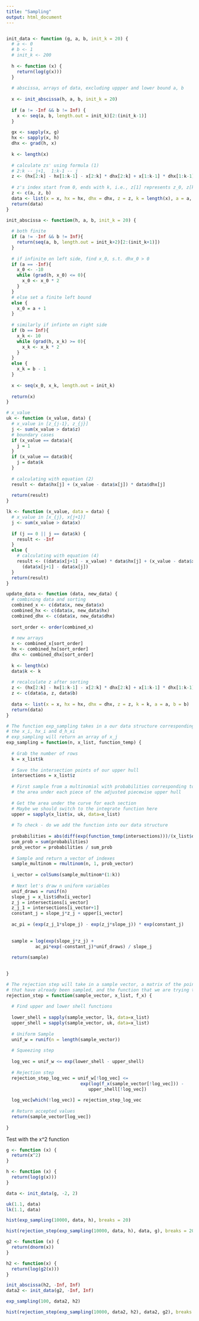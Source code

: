 ```yaml
---
title: "Sampling"
output: html_document
---
```


```r

```


```r
init_data <- function (g, a, b, init_k = 20) {
  # a <- 0
  # b <- 1
  # init_k <- 200
  
  h <- function (x) {
    return(log(g(x)))
  }
  
  # abscissa, arrays of data, excluding uppper and lower bound a, b
  
  x <- init_abscissa(h, a, b, init_k = 20)
  
  if (a != -Inf && b != Inf) {
    x <- seq(a, b, length.out = init_k)[2:(init_k-1)]
  }
  
  gx <- sapply(x, g)
  hx <- sapply(x, h)
  dhx <- grad(h, x)
  
  k <- length(x)
  
  # calculate zs' using formula (1)
  # 2:k -- j+1,  1:k-1 -- j
  z <- (hx[2:k] - hx[1:k-1] - x[2:k] * dhx[2:k] + x[1:k-1] * dhx[1:k-1]) / (dhx[1:k-1] - dhx[2:k])
    
  # z's index start from 0, ends with k, i.e., z[1] represents z_0, z[k+1] represents z_k
  z <- c(a, z, b)
  data <- list(x = x, hx = hx, dhx = dhx, z = z, k = length(x), a = a, b = b)
  return(data) 
}

init_abscissa <- function(h, a, b, init_k = 20) {
  
  # both finite
  if (a != -Inf && b != Inf){
    return(seq(a, b, length.out = init_k+2)[2:(init_k+1)])
  }
  
  # if infinite on left side, find x_0, s.t. dhx_0 > 0
  if (a == -Inf){
    x_0 <- -10
    while (grad(h, x_0) <= 0){
      x_0 <- x_0 * 2
    }
  }
  # else set a finite left bound
  else {
    x_0 = a + 1
  }
  
  # similarly if infinte on right side
  if (b == Inf){
    x_k <- 10
    while (grad(h, x_k) >= 0){
      x_k <- x_k * 2
    }
  }
  else {
    x_k = b - 1
  }
  
  x <- seq(x_0, x_k, length.out = init_k)
  
  return(x)
}

# x_value
uk <- function (x_value, data) {
  # x_value in [z_{j-1}, z_{j}]
  j <- sum(x_value > data$z) 
  # boundary cases
  if (x_value == data$a){
    j = 1
  }
  if (x_value == data$b){
    j = data$k
  }
  
  # calculating with equation (2)
  result <- data$hx[j] + (x_value - data$x[j]) * data$dhx[j]
  
  return(result)
}

lk <- function (x_value, data = data) {
  # x_value in [x_{j}, x{j+1}]
  j <- sum(x_value > data$x)
  
  if (j == 0 || j == data$k) {
    result <- -Inf
  }
  else {
    # calculating with equation (4)
    result <- ((data$x[j+1] - x_value) * data$hx[j] + (x_value - data$x[j]) * data$hx[j+1] )/
      (data$x[j+1] - data$x[j])
  }
  return(result)
}

update_data <- function (data, new_data) {
  # combining data and sorting
  combined_x <- c(data$x, new_data$x)
  combined_hx <- c(data$x, new_data$hx)
  combined_dhx <- c(data$x, new_data$dhx)
  
  sort_order <- order(combined_x)
  
  # new arrays
  x <- combined_x[sort_order]
  hx <- combined_hx[sort_order]
  dhx <- combined_dhx[sort_order]
  
  k <- length(x)
  data$k <- k
  
  # recalculate z after sorting
  z <- (hx[2:k] - hx[1:k-1] - x[2:k] * dhx[2:k] + x[1:k-1] * dhx[1:k-1]) / (dhx[1:k-1] - dhx[2:k])
  z <- c(data$a, z, data$b)
  
  data <- list(x = x, hx = hx, dhx = dhx, z = z, k = k, a = a, b = b)
  return(data)
}

```


```r

# The function exp_sampling takes in a our data structure corresponding to 
# the x_i, hx_i and d_h_xi
# exp_sampling will return an array of x_j
exp_sampling = function(n, x_list, function_temp) {
  
  # Grab the number of rows
  k = x_list$k
  
  # Save the intersection points of our upper hull
  intersections = x_list$z
  
  # First sample from a multinomial with probabilities corresponding to 
  # the area under each piece of the adjusted piecewise upper hull
  
  # Get the area under the curve for each section
  # Maybe we should switch to the integrate function here
  upper = sapply(x_list$x, uk, data=x_list)
  
  # To check - do we add the function into our data structure
  
  probabilities = abs(diff(exp(function_temp(intersections)))/(x_list$dhx))
  sum_prob = sum(probabilities)
  prob_vector = probabilities / sum_prob
  
  # Sample and return a vector of indexes
  sample_multinom = rmultinom(n, 1, prob_vector)
  
  i_vector = colSums(sample_multinom*(1:k))
  
  # Next let's draw n uniform variables
  unif_draws = runif(n)
  slope_j = x_list$dhx[i_vector]
  z_j = intersections[i_vector]
  z_j_1 = intersections[i_vector+1]
  constant_j = slope_j*z_j + upper[i_vector]
  
  ac_pi = (exp(z_j_1*slope_j) - exp(z_j*slope_j)) * exp(constant_j)
  
  
  sample = log(exp(slope_j*z_j) + 
           ac_pi*exp(-constant_j)*unif_draws) / slope_j
  
  return(sample)

  
}
```


```r

# The rejection step will take in a sample vector, a matrix of the points 
# that have already been sampled, and the function that we are trying to sample
rejection_step = function(sample_vector, x_list, f_x) {
  
  # Find upper and lower shell functions
  
  lower_shell = sapply(sample_vector, lk, data=x_list)
  upper_shell = sapply(sample_vector, uk, data=x_list)
  
  # Uniform Sample
  unif_w = runif(n = length(sample_vector))
  
  # Squeezing step
  
  log_vec = unif_w <= exp(lower_shell - upper_shell)
  
  # Rejection step
  rejection_step_log_vec = unif_w[!log_vec] <= 
                            exp(log(f_x(sample_vector[!log_vec])) - 
                               upper_shell[!log_vec])
  
  log_vec[which(!log_vec)] = rejection_step_log_vec
  
  # Return accepted values
  return(sample_vector[log_vec])
  
}

```


Test with the x^2 function
```r
g <- function (x) {
  return(x^2)
}

h <- function (x) {
  return(log(g(x)))
}

data <- init_data(g, -2, 2)

uk(1.1, data)
lk(1.1, data)
```


```r
hist(exp_sampling(10000, data, h), breaks = 20)
```

```r
hist(rejection_step(exp_sampling(10000, data, h), data, g), breaks = 20)
```


```r
g2 <- function (x) {
  return(dnorm(x))
}

h2 <- function(x) {
  return(log(g2(x)))
}

init_abscissa(h2, -Inf, Inf)
data2 <- init_data(g2, -Inf, Inf)
```


```r
exp_sampling(100, data2, h2)
```

```r
hist(rejection_step(exp_sampling(10000, data2, h2), data2, g2), breaks = 30)
```







